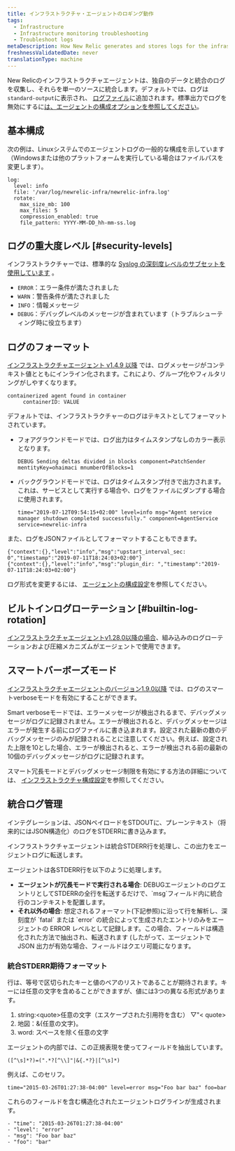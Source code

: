 ```yaml
---
title: インフラストラクチャ・エージェントのロギング動作
tags:
  - Infrastructure
  - Infrastructure monitoring troubleshooting
  - Troubleshoot logs
metaDescription: How New Relic generates and stores logs for the infrastructure agent.
freshnessValidatedDate: never
translationType: machine
---
```


New Relicのインフラストラクチャエージェントは、独自のデータと統合のログを収集し、それらを単一のソースに統合します。デフォルトでは、ログは`standard-output`に表示され、 [ログファイル](/docs/infrastructure/install-configure-infrastructure/configuration/infrastructure-configuration-settings#log-file)に追加されます。標準出力でログを無効にするに[は、エージェントの構成オプションを参照してください](/docs/infrastructure/install-infrastructure-agent/configuration/infrastructure-agent-configuration-settings/#stdout)。

## 基本構成

次の例は、Linuxシステムでのエージェントログの一般的な構成を示しています（Windowsまたは他のプラットフォームを実行している場合はファイルパスを変更します）。

```
log:
  level: info
  file: '/var/log/newrelic-infra/newrelic-infra.log'
  rotate:
    max_size_mb: 100
    max_files: 5                             
    compression_enabled: true                
    file_pattern: YYYY-MM-DD_hh-mm-ss.log
```

## ログの重大度レベル [#security-levels]

インフラストラクチャーでは、標準的な [Syslog の深刻度レベルのサブセットを使用しています](https://en.wikipedia.org/wiki/Syslog#Severity_level) 。

* `ERROR`：エラー条件が満たされました
* `WARN`：警告条件が満たされました
* `INFO`：情報メッセージ
* `DEBUG`：デバッグレベルのメッセージが含まれています（トラブルシューティング時に役立ちます）

## ログのフォーマット

[インフラストラクチャエージェント v1.4.9 以降](/docs/release-notes/infrastructure-release-notes/infrastructure-agent-release-notes) では、ログメッセージがコンテキスト値とともにインライン化されます。これにより、グループ化やフィルタリングがしやすくなります。

```
containerized agent found in container
     containerID: VALUE
```

デフォルトでは、インフラストラクチャーのログはテキストとしてフォーマットされています。

* フォアグラウンドモードでは、ログ出力はタイムスタンプなしのカラー表示となります。

  ```
  DEBUG Sending deltas divided in blocks component=PatchSender mentityKey=ohaimaci mnumberOfBlocks=1
  ```

* バックグラウンドモードでは、ログはタイムスタンプ付きで出力されます。これは、サービスとして実行する場合や、ログをファイルにダンプする場合に使用されます。

  ```
  time="2019-07-12T09:54:15+02:00" level=info msg="Agent service manager shutdown completed successfully." component=AgentService service=newrelic-infra
  ```

また、ログをJSONファイルとしてフォーマットすることもできます。

```
{"context":{},"level":"info","msg":"upstart_interval_sec: 0","timestamp":"2019-07-11T18:24:03+02:00"} 
{"context":{},"level":"info","msg":"plugin_dir: ","timestamp":"2019-07-11T18:24:03+02:00"}
```

ログ形式を変更するには、 [エージェントの構成設定](/docs/infrastructure/install-infrastructure-agent/configuration/infrastructure-agent-configuration-settings/#log-format)を参照してください。

## ビルトインログローテーション [#builtin-log-rotation]

[インフラストラクチャエージェントv1.28.0以降の場合](/docs/release-notes/infrastructure-release-notes/infrastructure-agent-release-notes)、組み込みのログローテーションおよび圧縮メカニズムがエージェントで使用できます。

## スマートバーボーズモード

[インフラストラクチャエージェントのバージョン1.9.0以降](/docs/release-notes/infrastructure-release-notes/infrastructure-agent-release-notes) では、ログのスマートverboseモードを有効にすることができます。

Smart verboseモードでは、エラーメッセージが検出されるまで、デバッグメッセージがログに記録されません。エラーが検出されると、デバッグメッセージはエラーが発生する前にログファイルに書き込まれます。設定された最新の数のデバッグメッセージのみが記録されることに注意してください。例えば、設定された上限を10とした場合、エラーが検出されると、エラーが検出される前の最新の10個のデバッグメッセージがログに記録されます。

スマート冗長モードとデバッグメッセージ制限を有効にする方法の詳細については、 [インフラストラクチャ構成設定](/docs/infrastructure/install-infrastructure-agent/configuration/infrastructure-agent-configuration-settings/#logging-variables)を参照してください。

## 統合ログ管理

インテグレーションは、JSONペイロードをSTDOUTに、プレーンテキスト（将来的にはJSON構造化）のログをSTDERRに書き込みます。

インフラストラクチャエージェントは統合STDERR行を処理し、この出力をエージェントログに転送します。

エージェントは各STDERR行を以下のように処理します。

* **エージェントが冗長モードで実行される場合**: DEBUGエージェントのログエントリとしてSTDERRの全行を転送するだけで、\`msg\`フィールド内に統合行のコンテキストを配置します。
* **それ以外の場合**: 想定されるフォーマット(下記参照)に沿って行を解析し、深刻度が \`fatal\` または \`error\` の統合によって生成されたエントリのみをエージェントの ERROR レベルとして記録します。この場合、フィールドは構造化された方法で抽出され、転送されます (したがって、エージェントで JSON 出力が有効な場合、フィールドはクエリ可能になります。

### 統合STDERR期待フォーマット

行は、等号で区切られたキーと値のペアのリストであることが期待されます。キーには任意の文字を含めることができますが、値には3つの異なる形式があります。

1. string:&lt;quote>任意の文字（エスケープされた引用符を含む） ▽"&lt; quote>
2. 地図：&&#x7B;任意の文字}。
3. word: スペースを除く任意の文字

エージェントの内部では、この正規表現を使ってフィールドを抽出しています。

```
([^\s]*?)=(".*?[^\\]"|&{.*?}|[^\s]*)
```

例えば、このセリフ。

```
time="2015-03-26T01:27:38-04:00" level=error msg="Foo bar baz" foo=bar
```

これらのフィールドを含む構造化されたエージェントログラインが生成されます。

```
- "time": "2015-03-26T01:27:38-04:00"
- "level": "error"
- "msg": "Foo bar baz"
- "foo": "bar"
```